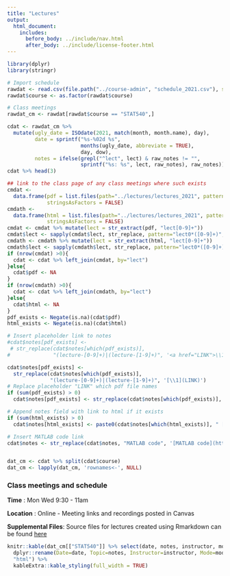 ```yaml
---
title: "Lectures"
output:
  html_document:
    includes:
      before_body: ../include/nav.html
      after_body: ../include/license-footer.html
---
```



```r
library(dplyr)
library(stringr)
```

```r
# Import schedule
rawdat <- read.csv(file.path("../course-admin", "schedule_2021.csv"), stringsAsFactors = FALSE, colClasses = list(course = 'factor', dow = 'factor'))
rawdat$course <- as.factor(rawdat$course)

# Class meetings
rawdat_cm <- rawdat[rawdat$course == "STAT540",]

cdat <- rawdat_cm %>%
  mutate(ugly_date = ISOdate(2021, match(month, month.name), day),
         date = sprintf("%s-%02d %s",
                        months(ugly_date, abbreviate = TRUE),
                        day, dow),
         notes = ifelse(grepl("^lect", lect) & raw_notes != "",
                        sprintf("%s: %s", lect, raw_notes), raw_notes))
cdat %>% head(3)

## link to the class page of any class meetings where such exists
cmdat <-
  data.frame(pdf = list.files(path="../lectures/lectures_2021", pattern = '^lect.*pdf', full.names=TRUE),
             stringsAsFactors = FALSE)
cmdath <-
  data.frame(html = list.files(path="../lectures/lectures_2021", pattern = '^lect.*html', full.names=TRUE),
             stringsAsFactors = FALSE)
cmdat <- cmdat %>% mutate(lect = str_extract(pdf, "lect[0-9]+"))
cmdat$lect <- sapply(cmdat$lect, str_replace, pattern="lect0*([0-9]+)", replacement="lecture-\\1")
cmdath <- cmdath %>% mutate(lect = str_extract(html, "lect[0-9]+"))
cmdath$lect <- sapply(cmdath$lect, str_replace, pattern="lect0*([0-9]+)", replacement="lecture-\\1")
if (nrow(cmdat) >0){
  cdat <- cdat %>% left_join(cmdat, by="lect")
}else{
  cdat$pdf <- NA
}
if (nrow(cmdath) >0){
  cdat <- cdat %>% left_join(cmdath, by="lect")
}else{
  cdat$html <- NA
}
pdf_exists <- Negate(is.na)(cdat$pdf)
html_exists <- Negate(is.na)(cdat$html)

# Insert placeholder link to notes 
#cdat$notes[pdf_exists] <-
 # str_replace(cdat$notes[which(pdf_exists)],
#              "(lecture-[0-9]+)|(lecture-[1-9]+)", '<a href="LINK">\\1</a>')

cdat$notes[pdf_exists] <-
  str_replace(cdat$notes[which(pdf_exists)],
              "(lecture-[0-9]+)|(lecture-[1-9]+)", '[\\1](LINK)')
# Replace placeholder "LINK" which pdf file names
if (sum(pdf_exists) > 0)
  cdat$notes[pdf_exists] <- str_replace(cdat$notes[which(pdf_exists)], "LINK", cdat$pdf[which(pdf_exists)])

# Append notes field with link to html if it exists
if (sum(html_exists) > 0)
  cdat$notes[html_exists] <- paste0(cdat$notes[which(html_exists)], " [[html](", cdat$html[which(html_exists)], ")]")

# Insert MATLAB code link 
cdat$notes <- str_replace(cdat$notes, "MATLAB code", '[MATLAB code](https://github.com/STAT540-UBC/STAT540-UBC.github.io/blob/master/lectures/multipleTestingProblemMATLABCode.m)')


dat_cm <- cdat %>% split(cdat$course)
dat_cm <- lapply(dat_cm, 'rownames<-', NULL)
```


<!-- unholy hack to make following two tables less wide and the same wide -->
<style type="text/css">
table {
   max-width: 70%;
}
</style>

### Class meetings and schedule 

**Time** : Mon Wed 9:30 - 11am

**Location** : Online - Meeting links and recordings posted in Canvas

**Supplemental Files**: Source files for lectures created using Rmarkdown can be found [here](https://github.com/STAT540-UBC/STAT540-UBC.github.io/tree/master/lectures/lectures_2021/source) 

```r
knitr::kable(dat_cm[["STAT540"]] %>% select(date, notes, instructor, mode) %>%
  dplyr::rename(Date=date, Topic=notes, Instructor=instructor, Mode=mode),
  "html") %>% 
  kableExtra::kable_styling(full_width = TRUE)
```
